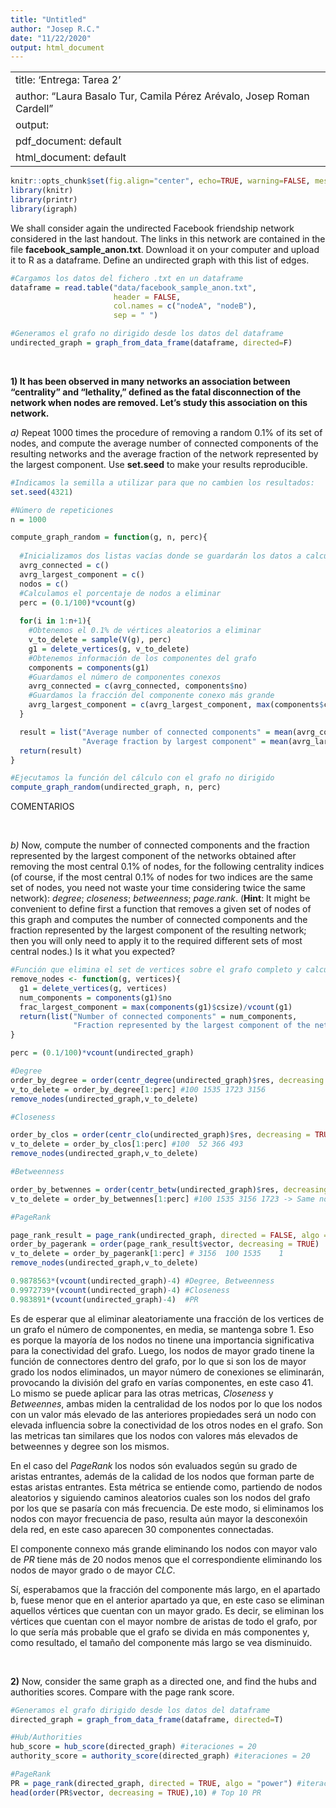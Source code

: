 ```yaml
---
title: "Untitled"
author: "Josep R.C."
date: "11/22/2020"
output: html_document
---
```

---
title: 'Entrega: Tarea 2'
author: "Laura Basalo Tur, Camila Pérez Arévalo, Josep Roman Cardell"
output:
  pdf_document: default
  html_document: default
---


```r
knitr::opts_chunk$set(fig.align="center", echo=TRUE, warning=FALSE, message=FALSE,autodep = TRUE,cache=TRUE)
library(knitr)
library(printr)
library(igraph)
```

We shall consider again the undirected Facebook friendship network considered in the last handout. The links in this network are contained in the file **facebook_sample_anon.txt**. Download it on your computer and upload it to R as a dataframe. Define an undirected graph with this list of edges.

```r
#Cargamos los datos del fichero .txt en un dataframe
dataframe = read.table("data/facebook_sample_anon.txt",
                       header = FALSE, 
                       col.names = c("nodeA", "nodeB"),
                       sep = " ")

#Generamos el grafo no dirigido desde los datos del dataframe
undirected_graph = graph_from_data_frame(dataframe, directed=F)

```


&nbsp;



**1) It has been observed in many networks an association between "centrality" and "lethality," defined as the fatal disconnection of the network when nodes are removed. Let's study this association on this network.**

*a)* Repeat 1000 times the procedure of removing a random 0.1% of its set of nodes, and compute the average number of connected components of the resulting networks and the average fraction of the network represented by the largest component. Use **set.seed** to make your results reproducible.


```r

#Indicamos la semilla a utilizar para que no cambien los resultados:
set.seed(4321)

#Número de repeticiones
n = 1000

compute_graph_random = function(g, n, perc){
  
  #Inicializamos dos listas vacías donde se guardarán los datos a calcular
  avrg_connected = c()
  avrg_largest_component = c()
  nodos = c()
  #Calculamos el porcentaje de nodos a eliminar
  perc = (0.1/100)*vcount(g)
  
  for(i in 1:n+1){
    #Obtenemos el 0.1% de vértices aleatorios a eliminar
    v_to_delete = sample(V(g), perc) 
    g1 = delete_vertices(g, v_to_delete)
    #Obtenemos información de los componentes del grafo
    components = components(g1)
    #Guardamos el número de componentes conexos
    avrg_connected = c(avrg_connected, components$no)
    #Guardamos la fracción del componente conexo más grande
    avrg_largest_component = c(avrg_largest_component, max(components$csize)/vcount(g1)) 
  }

  result = list("Average number of connected components" = mean(avrg_connected),
                "Average fraction by largest component" = mean(avrg_largest_component))
  return(result)
}

#Ejecutamos la función del cálculo con el grafo no dirigido
compute_graph_random(undirected_graph, n, perc)

```
COMENTARIOS



&nbsp;


*b)* Now, compute the number of connected components and the fraction represented by the largest component of the networks obtained after removing the most central 0.1% of nodes, for the following centrality indices (of course, if the most central 0.1% of nodes for two indices are the same set of nodes, you need not waste your time considering twice the same network): *degree*; *closeness*; *betweenness*; *page.rank*. (**Hint**: It might be convenient to define first a function that removes a given set of nodes of this graph and computes the number of connected components and the fraction represented by the largest component of the resulting network; then you will only need to apply it to the required different sets of most central nodes.) Is it what you expected? 


```r
#Función que elimina el set de vertices sobre el grafo completo y calcula el número de componentes conectados y la fracción del componente más grande en función del grafo completo.
remove_nodes <- function(g, vertices){
  g1 = delete_vertices(g, vertices)
  num_components = components(g1)$no
  frac_largest_component = max(components(g1)$csize)/vcount(g1)
  return(list("Number of connected components" = num_components,
              "Fraction represented by the largest component of the network" = frac_largest_component))
}

perc = (0.1/100)*vcount(undirected_graph)

#Degree
order_by_degree = order(centr_degree(undirected_graph)$res, decreasing = TRUE)
v_to_delete = order_by_degree[1:perc] #100 1535 1723 3156
remove_nodes(undirected_graph,v_to_delete)

#Closeness

order_by_clos = order(centr_clo(undirected_graph)$res, decreasing = TRUE)
v_to_delete = order_by_clos[1:perc] #100  52 366 493
remove_nodes(undirected_graph,v_to_delete)

#Betweenness

order_by_betwennes = order(centr_betw(undirected_graph)$res, decreasing = TRUE)
v_to_delete = order_by_betwennes[1:perc] #100 1535 3156 1723 -> Same nodes as with the Degree metric.

#PageRank

page_rank_result = page_rank(undirected_graph, directed = FALSE, algo = "power")
order_by_pagerank = order(page_rank_result$vector, decreasing = TRUE)
v_to_delete = order_by_pagerank[1:perc] # 3156  100 1535    1
remove_nodes(undirected_graph,v_to_delete)

```
```r
0.9878563*(vcount(undirected_graph)-4) #Degree, Betweenness
0.9972739*(vcount(undirected_graph)-4) #Closeness
0.983891*(vcount(undirected_graph)-4)  #PR
```
Es de esperar que al eliminar aleatoriamente una fracción de los vertices de un grafo el número de componentes, en media, se mantenga sobre 1. Eso es porque la mayoría de los nodos no tinene una importancia significativa para la conectividad del grafo. Luego, los nodos de mayor grado tinene la función de connectores dentro del grafo,  por lo que si son los de mayor grado los nodos eliminados, un mayor número de conexiones se eliminarán, provocando la división del grafo en varías componentes, en este caso 41. Lo mismo se puede aplicar para las otras metricas, *Closeness* y *Betweennes*, ambas miden la centralidad de los nodos por lo que los nodos con un valor más elevado de las anteriores propiedades será un nodo con elevada influencia sobre la conectividad de los otros nodes en el grafo. Son las metricas tan similares que los nodos con valores más elevados de betweennes y degree son los mismos.

En el caso del *PageRank* los nodos són evaluados según su grado de aristas entrantes, además de la calidad de los nodos que forman parte de estas aristas entrantes. Esta métrica se entiende como, partiendo de nodos aleatorios y siguiendo caminos aleatorios cuales son los nodos del grafo por los que se pasaría con más frecuencia. De este modo, si eliminamos los nodos con mayor frecuencia de paso, resulta aún mayor la desconexóin dela red, en este caso aparecen 30 componentes connectadas.

El componente connexo más grande eliminando los nodos con mayor valo de $PR$ tiene más de 20 nodos menos que el correspondiente eliminando los nodos de mayor grado o de mayor $CLC$.


Sí, esperabamos que la fracción del componente más largo, en el apartado b, fuese menor que en el anterior apartado ya que, en este caso se eliminan aquellos vértices que cuentan con un mayor grado. Es decir, se eliminan los vértices que cuentan con el mayor nombre de aristas de todo el grafo, por lo que sería más probable que el grafo se divida en más componentes y, como resultado, el tamaño del componente más largo se vea disminuido.



&nbsp;


**2)** Now, consider the same graph as a directed one, and find the hubs and authorities scores. Compare with the page rank score. 

```r

#Generamos el grafo dirigido desde los datos del dataframe
directed_graph = graph_from_data_frame(dataframe, directed=T)

#Hub/Authorities
hub_score = hub_score(directed_graph) #iteraciones = 20
authority_score = authority_score(directed_graph) #iteraciones = 20

#PageRank
PR = page_rank(directed_graph, directed = TRUE, algo = "power") #iteraciones = 1000
head(order(PR$vector, decreasing = TRUE),10) # Top 10 PR

```

